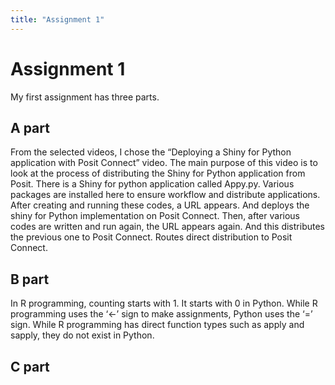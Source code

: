 ```yaml
---
title: "Assignment 1"
---
```


# Assignment 1

My first assignment has three parts.

## A part

From the selected videos, I chose the "Deploying a Shiny for Python application with Posit Connect" video. The main purpose of this video is to look at the process of distributing the Shiny for Python application from Posit. There is a Shiny for python application called Appy.py. Various packages are installed here to ensure workflow and distribute applications. After creating and running these codes, a URL appears. And deploys the shiny for Python implementation on Posit Connect. Then, after various codes are written and run again, the URL appears again. And this distributes the previous one to Posit Connect. Routes direct distribution to Posit Connect.

## B part

In R programming, counting starts with 1. It starts with 0 in Python. While R programming uses the '\<-' sign to make assignments, Python uses the '=' sign. While R programming has direct function types such as apply and sapply, they do not exist in Python.

## C part
